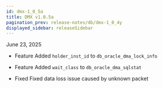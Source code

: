 ```yaml
---
id: dmx-1_0_5a
title: DMX v1.0.5a
pagination_prev: release-notes/db/dmx-1_0_4y
displayed_sidebar: releaseSidebar
---
```


June 23, 2025

* <Status priority='1'>Feature</Status> Added `holder_inst_id` to `db_oracle_dma_lock_info`

* <Status priority='1'>Feature</Status> Added `wait_class` to `db_oracle_dma_sqlstat`

* <Status priority='0'>Fixed</Status> Fixed data loss issue caused by unknown packet

